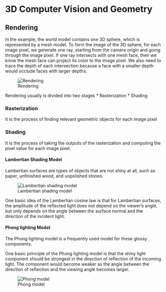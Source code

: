 # 3D Computer Vision and Geometry

## Rendering
In the example, the world model contains one 3D sphere, which is represented by a mesh model. To form the image of the 3D sphere, for each image pixel, we generate one ray, starting from the camera origin and going through the image pixel. If one ray intersects with one mesh face, then we know the mesh face can project its color to the image pixel. We also need to trace the depth of each intersection because a face with a smaller depth would occlude faces with larger depths.

![Rendering](/Images/rendering.png)

Rendering usually is divided into two stages
* Rasterization
* Shading

### Rasterization
It is the process of finding relevant geometric objects for each image pixel

### Shading
It is the process of taking the outputs of the rasterization and computing the pixel value for each image pixel.

#### Lambertian Shading Model
Lambertian surfaces are types of objects that are not shiny at all, such as paper, unfinished wood, and unpolished stones.

![Lambertian shading model](/Images/lambertian shading modelpng.png)

One basic idea of the Lambertian cosine law is that for Lambertian surfaces, the amplitude of the reflected light does not depend on the viewer’s angle, but only depends on the angle  between the surface normal and the direction of the incident light. 


#### Phong lighting Model
The Phong lighting model is a frequently used model for these glossy components.

One basic principle of the Phong lighting model is that the shiny light component should be strongest in the direction of reflection of the incoming light. The component would become weaker as the angle  between the direction of reflection and the viewing angle becomes larger.

![Phong model](/Images/phong.png)




